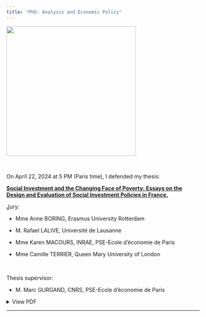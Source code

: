 ```yaml
---
title: "PhD: Analysis and Economic Policy"
---
```


![](images/PSE_EHESS.png){fig-align="center" width="338"}

 

On April 22, 2024 at 5 PM (Paris time), I defended my thesis:

[**Social Investment and the Changing Face of Poverty: Essays on the Design and Evaluation of Social Investment Policies in France.**]{.underline}

[J]{.underline}ury:

-   Mme Anne BORING, Erasmus University Rotterdam

-   M. Rafael LALIVE, Université de Lausanne

-   Mme Karen MACOURS, INRAE, PSE-Ecole d’économie de Paris

-   Mme Camille TERRIER, Queen Mary University of London

 

Thesis supervisor:

-   M. Marc GURGAND, CNRS, PSE-Ecole d’économie de Paris

<details>

<summary>View PDF</summary>

::: raw
`<iframe class="pdf-viewer" src="/Publications/pdfs/`{=html}PhD_Dissertation_AHeimRoot.pdf`"`{=html}

`style="width:100%; height:800px;" frameborder="0">`{=html}

</iframe>
:::

<a href=https://theses.fr/api/v1/document/2024EHES0027" target="_blank">Open PDF in new tab</a>

</details>

------------------------------------------------------------------------

 
